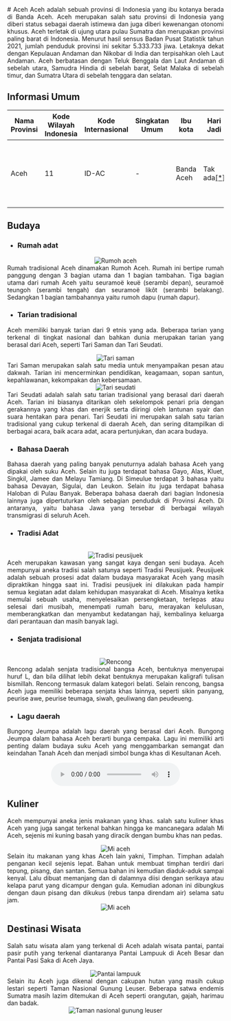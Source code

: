 <div align="justify">
   # Aceh
   Aceh adalah sebuah provinsi di Indonesia yang ibu kotanya berada di Banda Aceh. Aceh merupakan salah satu provinsi di Indonesia yang diberi status sebagai daerah istimewa dan juga diberi kewenangan otonomi khusus. Aceh terletak di ujung utara pulau Sumatra dan merupakan provinsi paling barat di Indonesia. Menurut hasil sensus Badan Pusat Statistik tahun 2021, jumlah penduduk provinsi ini sekitar 5.333.733 jiwa. Letaknya dekat dengan Kepulauan Andaman dan Nikobar di India dan terpisahkan oleh Laut Andaman. Aceh berbatasan dengan Teluk Benggala dan Laut Andaman di sebelah utara, Samudra Hindia di sebelah barat, Selat Malaka di sebelah timur, dan Sumatra Utara di sebelah tenggara dan selatan.

   ## Informasi Umum
   | Nama Provinsi | Kode Wilayah Indonesia | Kode Internasional | Singkatan Umum | Ibu kota   | Hari Jadi                                                                                                                                                                                                                | Lambang                                                                                                                                            |
   |---------------|------------------------|--------------------|----------------|------------|--------------------------------------------------------------------------------------------------------------------------------------------------------------------------------------------------------------------------|----------------------------------------------------------------------------------------------------------------------------------------------------|
   | Aceh          | 11                     | ID-AC              | -              | Banda Aceh | Tak ada[[*]](#informasi-umum "Pemerintah provinsi belum menetapkan hari jadi provinsi melalui peraturan perundang-undangan daerah terkait dan tidak pernah merayakannya secara seremonial atau dengan upacara bendera.") | <div align="center"><img alt="Lambang aceh" width="150" src="https://upload.wikimedia.org/wikipedia/commons/4/41/Coat_of_arms_of_Aceh.svg"/></div> |

   ## Budaya

   - ### Rumah adat
   <div align="center"><img alt="Rumoh aceh" src="https://upload.wikimedia.org/wikipedia/commons/7/70/Rumoh_Aceh_2.JPG"/></div>
   Rumah tradisional Aceh dinamakan Rumoh Aceh. Rumah ini bertipe rumah panggung dengan 3 bagian utama dan 1 bagian tambahan. Tiga bagian utama dari rumah Aceh yaitu seuramoë keuë (serambi depan), seuramoë teungoh (serambi tengah) dan seuramoë likôt (serambi belakang). Sedangkan 1 bagian tambahannya yaitu rumoh dapu (rumah dapur).

   - ### Tarian tradisional
   Aceh memiliki banyak tarian dari 9 etnis yang ada. Beberapa tarian yang terkenal di tingkat nasional dan bahkan dunia merupakan tarian yang berasal dari Aceh, seperti Tari Saman dan Tari Seudati.
   <br/>
   <div align="center"><img alt="Tari saman" src="https://upload.wikimedia.org/wikipedia/commons/3/3d/Saman_dance.jpg"/></div>
   Tari Saman merupakan salah satu media untuk menyampaikan pesan atau dakwah. Tarian ini mencerminkan pendidikan, keagamaan, sopan santun, kepahlawanan, kekompakan dan kebersamaan.
   <br/>
   <div align="center"><img alt="Tari seudati" src="https://upload.wikimedia.org/wikipedia/commons/b/bb/COLLECTIE_TROPENMUSEUM_Sedatidans_te_Samalanga_TMnr_10004857.jpg"/></div>
   Tari Seudati adalah salah satu tarian tradisional yang berasal dari daerah Aceh. Tarian ini biasanya ditarikan oleh sekelompok penari pria dengan gerakannya yang khas dan enerjik serta diiringi oleh lantunan syair dan suara hentakan para penari. Tari Seudati ini merupakan salah satu tarian tradisional yang cukup terkenal di daerah Aceh, dan sering ditampilkan di berbagai acara, baik acara adat, acara pertunjukan, dan acara budaya.

   - ### Bahasa Daerah
   Bahasa daerah yang paling banyak penuturnya adalah bahasa Aceh yang dipakai oleh suku Aceh. Selain itu juga terdapat bahasa Gayo, Alas, Kluet, Singkil, Jamee dan Melayu Tamiang. Di Simeulue terdapat 3 bahasa yaitu bahasa Devayan, Sigulai, dan Leukon. Selain itu juga terdapat bahasa Haloban di Pulau Banyak. Beberapa bahasa daerah dari bagian Indonesia lainnya juga dipertuturkan oleh sebagian penduduk di Provinsi Aceh. Di antaranya, yaitu bahasa Jawa yang tersebar di berbagai wilayah transmigrasi di seluruh Aceh.

   - ### Tradisi Adat   
   <br/>
   <div align="center"><img alt="Tradisi peusijuek" src="https://lintastungkal.com/wp-content/uploads/rps20190829_100910-664x371.jpg"/></div>
   Aceh merupakan kawasan yang sangat kaya dengan seni budaya. Aceh mempunyai aneka tradisi salah satunya seperti Tradisi Peusijuek. Peusijuek adalah sebuah prosesi adat dalam budaya masyarakat Aceh yang masih dipraktikan hingga saat ini. Tradisi peusijuek ini dilakukan pada hampir semua kegiatan adat dalam kehidupan masyarakat di Aceh. Misalnya ketika memulai sebuah usaha, menyelesaikan persengketaan, terlepas atau selesai dari musibah, menempati rumah baru, merayakan kelulusan, memberangkatkan dan menyambut kedatangan haji, kembalinya keluarga dari perantauan dan masih banyak lagi.

   - ### Senjata tradisional
   <br/>
   <div align="center"><img alt="Rencong" src="https://upload.wikimedia.org/wikipedia/commons/1/1f/COLLECTIE_TROPENMUSEUM_Dolk_%28rencong%29_met_rechthoekig_gebogen_hoornen_greep_en_houten_schede_TMnr_17-5.jpg"/></div>
   Rencong adalah senjata tradisional bangsa Aceh, bentuknya menyerupai huruf L, dan bila dilihat lebih dekat bentuknya merupakan kaligrafi tulisan bismillah. Rencong termasuk dalam kategori belati. Selain rencong, bangsa Aceh juga memiliki beberapa senjata khas lainnya, seperti sikin panyang, peurise awe, peurise teumaga, siwah, geuliwang dan peudeueng.

   - ### Lagu daerah
   Bungong Jeumpa adalah lagu daerah yang berasal dari Aceh. Bungong Jeumpa dalam bahasa Aceh berarti bunga cempaka. Lagu ini memiliki arti penting dalam budaya suku Aceh yang menggambarkan semangat dan keindahan Tanah Aceh dan menjadi simbol bunga khas di Kesultanan Aceh.
   <br/>
   <div align="center"><audio controls src="https://upload.wikimedia.org/wikipedia/commons/2/24/Aceh_-_Bungong_Jeumpa.wav"></audio></div>

   ## Kuliner
   Aceh mempunyai aneka jenis makanan yang khas. salah satu kuliner khas Aceh yang juga sangat terkenal bahkan hingga ke mancanegara adalah Mi Aceh, sejenis mi kuning basah yang diracik dengan bumbu khas nan pedas.
   <br/>
   <div align="center"><img alt="Mi aceh" src="https://upload.wikimedia.org/wikipedia/commons/d/df/Mie_Aceh_Kepiting.jpg"/></div>
   Selain itu makanan yang khas Aceh lain yakni, Timphan. Timphan adalah penganan kecil sejenis lepat. Bahan untuk membuat timphan terdiri dari tepung, pisang, dan santan. Semua bahan ini kemudian diaduk-aduk sampai kenyal. Lalu dibuat memanjang dan di dalamnya diisi dengan serikaya atau kelapa parut yang dicampur dengan gula. Kemudian adonan ini dibungkus dengan daun pisang dan dikukus (rebus tanpa direndam air) selama satu jam.
   <br/>
   <div align="center"><img alt="Mi aceh" src="https://upload.wikimedia.org/wikipedia/commons/4/43/Timphan_Asoe_Kaya.jpg"/></div>

   ## Destinasi Wisata
   Salah satu wisata alam yang terkenal di Aceh adalah wisata pantai, pantai pasir putih yang terkenal diantaranya Pantai Lampuuk di Aceh Besar dan Pantai Pasi Saka di Aceh Jaya. 
   <br/>
   <div align="center"><img alt="Pantai lampuuk" src="https://upload.wikimedia.org/wikipedia/commons/5/56/Pasie_Lam_Pu-uk.jpg"/></div>
   Selain itu Aceh juga dikenal dengan cakupan hutan yang masih cukup lestari seperti Taman Nasional Gunung Leuser. Beberapa satwa endemis Sumatra masih lazim ditemukan di Aceh seperti orangutan, gajah, harimau dan badak.
   <br/>
   <div align="center"><img alt="Taman nasional gunung leuser" src="https://upload.wikimedia.org/wikipedia/commons/2/2b/Taman_Nasional_Gunung_Leuser.jpg"/></div>
</div>
